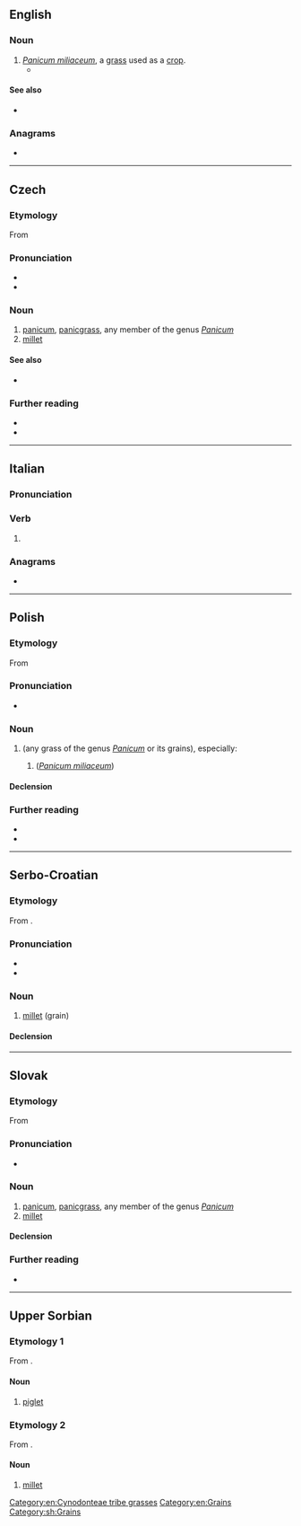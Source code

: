 ==English==
{{wikipedia|Proso millet}}

===Noun===
{{en-noun|-}}

# ''[[Panicum miliaceum]]'', a [[grass]] used as a [[crop]].
#* {{quote-book|en|title=Soil Survey of Cherokee, Gilmer, and Pickens Counties, Georgia|author=Dan Herndon Jordan|year=1973|passage=Examples are corn, sorghum, wheat, oats, millet, soybeans, and '''proso'''.}}

====See also====
* {{l|en|proso millet}}

===Anagrams===
* {{anagrams|en|a=ooprs|Spoor|roops|sopor|spoor|sporo-}}

[[Category:en:Cynodonteae tribe grasses]]
[[Category:en:Grains]]

----

==Czech==
{{wp|lang=cs}}

===Etymology===
From {{inh|cs|sla-pro|*proso}}

===Pronunciation===
* {{cs-IPA}}
* {{hyphenation|cs|pro|so}}

===Noun===
{{cs-noun|g=n}}

# [[panicum]], [[panicgrass]], any member of the genus ''[[Panicum]]''
# [[millet]] {{gloss|grain}}

====See also====
* {{l|cs|jáhla|g=f}}

===Further reading===
* {{R:PSJC}}
* {{R:SSJC}}

{{c|cs|Grains|Paniceae tribe grasses}}

----

==Italian==

===Pronunciation===
{{it-pr|pròso}}

===Verb===
{{head|it|verb form}}

# {{infl of|it|prosare||1|s|pres|ind}}

===Anagrams===
* {{anagrams|it|a=ooprs|rospo|sporo-}}

----

==Polish==
{{wp|lang=pl}}

===Etymology===
From {{inh|pl|sla-pro|*proso}}

===Pronunciation===
* {{pl-p|a=LL-Q809 (pol)-Poemat-proso.wav}}

===Noun===
{{pl-noun|n}}

# {{l|en|[[panicgrass]], [[panicum]], [[millet]]}} (any grass of the genus ''[[Panicum]]'' or its grains), especially:
## {{l|en|proso millet}} (''[[Panicum miliaceum]]'')

====Declension====
{{pl-decl-noun-n|pro|s}}

===Further reading===
* {{R:pl:WSJP}}
* {{R:PWN}}

{{topics|pl|Grains|Paniceae tribe grasses}}

----

==Serbo-Croatian==

===Etymology===
From {{inh|sh|sla-pro|*proso}}.

===Pronunciation===
* {{IPA|sh|/prôso/}}
* {{hyphenation|sh|pro|so}}

===Noun===
{{sh-noun|g=n|head=prȍso}}

# [[millet]] (grain)

====Declension====
{{sh-decl-noun-unc
|proso
|prosa
|prosu
|proso
|proso
|prosu
|prosom
}}

[[Category:sh:Grains]]

----

==Slovak==
{{wp|lang=sk}}

===Etymology===
From {{inh|sk|sla-pro|*proso}}

===Pronunciation===
* {{sk-IPA}}

===Noun===
{{sk-noun|g=n|pl=prosá|gen=prosa|genpl=pros|decl=mesto}}

# [[panicum]], [[panicgrass]], any member of the genus ''[[Panicum]]''
# [[millet]] {{gloss|grain}}

====Declension====
{{sk-decl-noun|proso|prosa|prosu|proso|prose|prosom|prosá|pros|prosám|prosá|prosách|prosami}}

===Further reading===
* {{R:SDK}}

{{c|sk|Grains|Paniceae tribe grasses}}

----

==Upper Sorbian==

===Etymology 1===
From {{inh|hsb|sla-pro|*porsę}}.

====Noun====
{{head|hsb|noun|g=n}}

# [[piglet]]

===Etymology 2===
From {{inh|hsb|sla-pro|*proso}}.

====Noun====
{{head|hsb|noun|g=n}}

# [[millet]]

{{c|hsb|Baby animals|Grains|Mammals|Plants}}